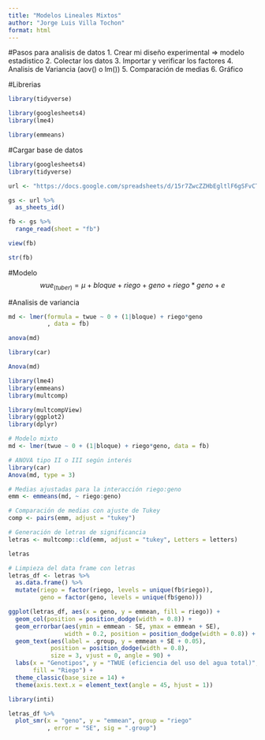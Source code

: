 ```yaml
---
title: "Modelos Lineales Mixtos"
author: "Jorge Luis Villa Tochon"
format: html
---
```


#Pasos para analisis de datos 
1. Crear mi diseño experimental => modelo estadistico
2. Colectar los datos
3. Importar y verificar los factores
4. Analisis de Variancia (aov() o lm())
5. Comparación de medias
6. Gráfico

#Librerias
```r
library(tidyverse)
```

```r
library(googlesheets4)
library(lme4)
```



```r
library(emmeans)
```



#Cargar base de datos 


```r
library(googlesheets4)
library(tidyverse)

url <- "https://docs.google.com/spreadsheets/d/15r7ZwcZZHbEgltlF6gSFvCTFA-CFzVBWwg3mFlRyKPs/edit?gid=172957346#gid=172957346"

gs <- url %>%
  as_sheets_id()

fb <- gs %>%
  range_read(sheet = "fb")

view(fb)
```


```r
str(fb)
```



#Modelo 
$$ wue_(tuber) = \mu + bloque + riego +geno + riego*geno + e $$


#Analisis de variancia
```r
md <- lmer(formula = twue ~ 0 + (1|bloque) + riego*geno
           , data = fb)

anova(md)
```


```r
library(car)
```

```r
Anova(md)
```


```r
library(lme4)
library(emmeans)
library(multcomp)
```

```r
library(multcompView)
library(ggplot2)
library(dplyr)

# Modelo mixto
md <- lmer(twue ~ 0 + (1|bloque) + riego*geno, data = fb)

# ANOVA tipo II o III según interés
library(car)
Anova(md, type = 3)
```


```r
# Medias ajustadas para la interacción riego:geno
emm <- emmeans(md, ~ riego:geno)

# Comparación de medias con ajuste de Tukey
comp <- pairs(emm, adjust = "tukey")

# Generación de letras de significancia
letras <- multcomp::cld(emm, adjust = "tukey", Letters = letters)
```


```r
letras
```


```r
# Limpieza del data frame con letras
letras_df <- letras %>%
  as.data.frame() %>%
  mutate(riego = factor(riego, levels = unique(fb$riego)),
         geno = factor(geno, levels = unique(fb$geno)))
```


```r
ggplot(letras_df, aes(x = geno, y = emmean, fill = riego)) +
  geom_col(position = position_dodge(width = 0.8)) +
  geom_errorbar(aes(ymin = emmean - SE, ymax = emmean + SE),
                width = 0.2, position = position_dodge(width = 0.8)) +
  geom_text(aes(label = .group, y = emmean + SE + 0.05),
            position = position_dodge(width = 0.8),
            size = 3, vjust = 0, angle = 90) +
  labs(x = "Genotipos", y = "TWUE (eficiencia del uso del agua total)",
       fill = "Riego") +
  theme_classic(base_size = 14) +
  theme(axis.text.x = element_text(angle = 45, hjust = 1))
```



```r
library(inti)
```

```r
letras_df %>% 
  plot_smr(x = "geno", y = "emmean", group = "riego"
           , error = "SE", sig = ".group")
```













